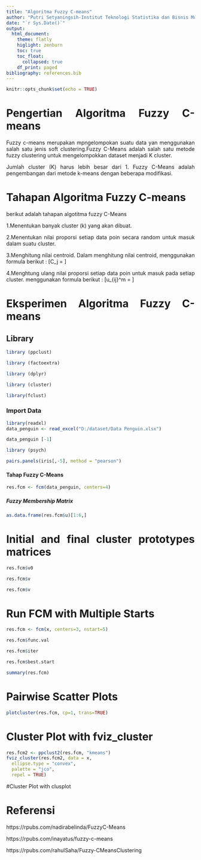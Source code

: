 ```yaml
---
title: "Algoritma Fuzzy C-means"
author: "Putri Setyaningsih-Institut Teknologi Statistika dan Bisnis Muhammadiyah"
date: "`r Sys.Date()`"
output: 
  html_document:
    theme: flatly
    higlight: zenburn
    toc: true
    toc_float:
      collapsed: true
    df_print: paged
bibliography: references.bib
---
```


```{=html}
<style>
body{
text-align: justify}
</style>
```
```r
knitr::opts_chunk$set(echo = TRUE)
```

# Pengertian Algoritma Fuzzy C-means

Fuzzy c-means merupakan  mpngelompokan suatu data yan menggunakan salah satu jenis soft clustering.Fuzzy C-Means adalah  salah satu metode fuzzy clustering untuk mengelompokkan dataset menjadi K cluster.

Jumlah cluster (K) harus lebih besar dari 1. Fuzzy C-Means adalah pengembangan dari metode k-means dengan beberapa modifikasi.

# Tahapan Algoritma Fuzzy C-means

berikut adalah tahapan algotitma fuzzy C-Means

1.Menentukan banyak cluster (k) yang akan dibuat.

2.Menentukan nilai proporsi setiap data poin secara random untuk masuk dalam suatu cluster.

3.Menghitung nilai centroid. Dalam menghitung nilai centroid, menggunakan formula berikut :
\[C_j = \frac{\sum u_{ij}^mx}{\sum u_{ij}^m}\]

4.Menghtung ulang nilai proporsi setiap data poin untuk masuk pada setiap cluster. menggunakan formula berikut :
\[u_{ij}^m = \frac{1}{\sum (\frac{|x_i - c_j|}{|x_i - c_k|})^\frac{2}{m-1}}\]

# Eksperimen Algoritma Fuzzy C-means

## Library
```r
library (ppclust)
```

```r
library (factoextra)
```

```r
library (dplyr)
```

```r
library (cluster)
```

```r
library(fclust)
```

### Import Data

```r
library(readxl)
data_penguin <- read_excel("D:/dataset/Data Penguin.xlsx")
```

```r
data_penguin [-1]
```


```r
library (psych)
```

```r
pairs.panels(iris[,-5], method = "pearson")
```
#### Tahap Fuzzy C-Means

```r
res.fcm <- fcm(data_penguin, centers=4)
```

##### Fuzzy Membership Matrix

```r
as.data.frame(res.fcm$u)[1:6,]
```

# Initial and final cluster prototypes matrices
```r
res.fcm$v0
```

```r
res.fcm$v
```

```r
res.fcm$v
```

# Run FCM with Multiple Starts

```r
res.fcm <- fcm(x, centers=3, nstart=5)

res.fcm$func.val
```

```r
res.fcm$iter
```

```r
res.fcm$best.start
```

```r
summary(res.fcm)
```

# Pairwise Scatter Plots

```r
plotcluster(res.fcm, cp=1, trans=TRUE)
```

# Cluster Plot with fviz_cluster
```r
res.fcm2 <- ppclust2(res.fcm, "kmeans")
fviz_cluster(res.fcm2, data = x, 
  ellipse.type = "convex",
  palette = "jco",
  repel = TRUE)
```

#Cluster Plot with clusplot

# Referensi

https://rpubs.com/nadirabelinda/FuzzyC-Means

https://rpubs.com/inayatus/fuzzy-c-means

https://rpubs.com/rahulSaha/Fuzzy-CMeansClustering